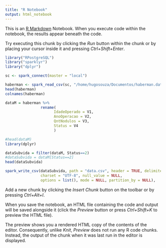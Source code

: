 ```yaml
---
title: "R Notebook"
output: html_notebook
---
```


This is an [R Markdown](http://rmarkdown.rstudio.com) Notebook. When you execute code within the notebook, the results appear beneath the code. 

Try executing this chunk by clicking the *Run* button within the chunk or by placing your cursor inside it and pressing *Ctrl+Shift+Enter*. 

```r
library("RPostgreSQL")
library("sparklyr")
library("dplyr")

sc <- spark_connect(master = "local")

haberman <- spark_read_csv(sc, "/home/hugosouza/Documentos/haberman.data", header="False")
head(haberman)
colnames(haberman)
```
```r
dataM = haberman %>% 
                rename(
                      IdadeOperado = V1,
                      AnoOperacao = V2,
                      QntNodulos = V3,
                      Status = V4
                      )
```


```r
#head(dataM)
library(dplyr)

dataSubvida = filter(dataM, Status==2)
#dataSubvida = dataM[Status==2]
head(dataSubvida)

spark_write_csv(dataSubvida, path = "data.csv", header = TRUE, delimiter = ","
                charset = "UTF-8", null_value = NULL,
                options = list(), mode = NULL, partition_by = NULL),
```

Add a new chunk by clicking the *Insert Chunk* button on the toolbar or by pressing *Ctrl+Alt+I*.

When you save the notebook, an HTML file containing the code and output will be saved alongside it (click the *Preview* button or press *Ctrl+Shift+K* to preview the HTML file).

The preview shows you a rendered HTML copy of the contents of the editor. Consequently, unlike *Knit*, *Preview* does not run any R code chunks. Instead, the output of the chunk when it was last run in the editor is displayed.
